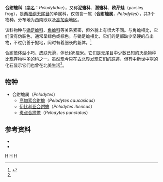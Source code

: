 {{Automatic Taxobox
| taxon = Pelodytes
| authority = [[Charles_Lucien_Bonaparte|Bonaparte]], 1838
| name = 合跗蟾属
| fossil_range = {{Fossilrange|47|0}}[[中新世|中新世]]中期－现今
| image = Pelodytes punctatus side.jpg
| image_caption = 斑点合跗蟾
| parent_authority = [[Charles_Lucien_Bonaparte|Bonaparte]], 1850
| subdivision_ranks = 物种
| subdivision = 参见内文
}}
'''合跗蟾科'''（[[学名|学名]]：''Pelodytidae''），又称'''泥蟾科'''、'''潜蟾科'''、'''欧芹蛙'''（parsley frog），是[[两栖纲|两栖纲]][[无尾目|无尾目]]的单属科，仅包含一属（'''合跗蟾属'''，''Pelodytes''），共3个物种。分布地为西南欧以及[[高加索|高加索]]地区。

该科物种与[[锄足蟾科|锄足蟾科]]、[[角蟾科|角蟾科]]等关系紧密，但外貌上有很大不同。与角蟾相比，它们没有伪装色，通常呈绿色或棕色。与锄足蟾相比，它们的足部缺少坚硬的凸出物，不过仍善于掘地，同时有着细长的躯体。<ref name=EoR>{{cite book |editor=Cogger, H.G. & Zweifel, R.G.|author= Zweifel, Richard G.|year=1998|title=Encyclopedia of Reptiles and Amphibians|url=https://archive.org/details/encyclopediaofre0000unse_h2i0|publisher= Academic Press|location=San Diego|pages= [https://archive.org/details/encyclopediaofre0000unse_h2i0/page/88 88]–89|isbn= 0-12-178560-2}}</ref>

合跗蟾体型小巧、皮肤光滑，体长约5厘米。它们是无尾目中少数已知的灭绝物种比现存物种多的科之一。虽然现今只在[[古北界|古北界]]发现它们的踪迹，但有[[中新世|中新世]]中期的化石显示它们也曾在北美生活<ref name=EoR/>。

== 物种 ==
* 合跗蟾属（''Pelodytes''）
** [[高加索合跗蟾|高加索合跗蟾]]（''Pelodytes caucasicus''）
** [[伊比利亚合附蟾|伊比利亚合跗蟾]]（''Pelodytes ibericus''）
** [[斑点合跗蟾|斑点合跗蟾]]（''Pelodytes punctatus''）

== 参考资料 ==
{{reflist}}
{{reflistH}}
*{{cite book|last=Cogger|first=H.G.|coauthors=R.G. Zweifel, and D. Kirschner| year=2004| title=Encyclopedia of Reptiles & Amphibians Second Edition| publisher=Fog City Press| isbn=1-877019-69-0}}
*{{cite web|title=ADW: Pelodytidae: Information|url=http://animaldiversity.ummz.umich.edu/site/accounts/information/Pelodytidae.html|accessdate=2006-05-13|archive-date=2011-05-15|archive-url=https://web.archive.org/web/20110515035548/http://animaldiversity.ummz.umich.edu/site/accounts/information/Pelodytidae.html|dead-url=no}}
{{reflistF}}

{{无尾目}}
{{Taxonbar}}
[[Category:中蛙亚目|H]]
[[Category:_合附蟾科|H]]
[[Category:_1838年描述的分类群|H]]